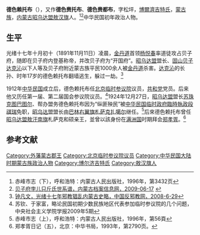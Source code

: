 {{Infobox Officeholder
|姓名=德色賴托布
|圖像=File:德色賴托布.jpg
|圖像大小=200px
|圖像說明=  
|字    = 
|號    = 
|別名    = 
|出生日期 = 
|出生地點 = 
|逝世日期 = 
|逝世地點 = 
|死因    = 
|墓地    = 
|籍貫    = 
|政黨    = 
|parents  = 
|配偶   =
|伴侶    = 
|relatives  =  
|children  =  
|著作    = 
|past    = 
}}
'''德色赖托布'''（{{bd|1873年||20世纪|？|}}），又作'''德色赉托布'''、'''德色赉都布'''，字松坪，[[博爾濟吉特氏|博爾濟吉特氏]]，[[蒙古族|蒙古族]]，[[内蒙古|内蒙古]][[昭乌达盟|昭乌达盟]][[敖汉旗|敖汉旗]]人。<ref>赤峰市志（下），呼和浩特：内蒙古人民出版社，1996年，第3432页</ref><ref>[http://www.archives.nm.cn/show.aspx?id=744&cid=22 贝子府孛儿只斤氏世系谱，内蒙古档案信息网，2009-06-17] {{webarchive|url=https://web.archive.org/web/20120412060300/http://www.archives.nm.cn/show.aspx?id=744&cid=22 |date=2012-04-12 }}</ref>中华民国初年政治人物。

==生平==
光绪十七年十月初十（1891年11月11日）凌晨，[[金丹道|金丹道]]首领[[杨悦春|杨悦春]]率道徒攻占贝子府，随即在贝子府内登基称帝，并改贝子府为“开国府”。[[昭乌达盟|昭乌达盟]]盟长、[[固山贝子|固山贝子]][[达克沁|达克沁]]以下人等及贝子府附近蒙古族平民1000余人被[[金丹道|金丹道]]杀害。[[达克沁|达克沁]]的长孙、时年17岁的德色赖托布翻墙逃生，躲过一劫。<ref>[http://www.cnfxj.org/Html/xiejiaocn/2008-6/29/003341725_5.html 钟凡文，光绪十七年邪教猖乱内蒙古史略，中国反邪教网，2008-6-29]{{dead link|date=2018年2月 |bot=InternetArchiveBot |fix-attempted=yes }}</ref>

1912年[[中华民国|中华民国]]成立后，德色赖托布任[[北京临时参议院|北京临时参议院]]议员，[[共和党_(中国)|共和党]]党员。后来他又历任第一届、第二届国会参议院议员。<ref name=suqin>苏钦、于家富，略论民国初期少数民族地区代表参加临时参议院的几个问题， 中央社会主义学院学报2009年5期</ref>1924年12月27日，[[昭乌达盟|昭乌达盟]]盟长[[苏珠克图巴图尔|苏珠克图巴图尔]]、帮办盟务德色赖托布因为“纵匪殃民”被[[中華民國臨時政府_(段祺瑞)|中华民国临时政府]][[臨時執政|臨時執政]][[段祺瑞|段祺瑞]]免职，[[昭乌达盟|昭乌达盟]]盟长由[[巴林右翼旗|巴林右翼旗]][[札萨克|札萨克]][[扎噶尔|扎噶尔]]继任。<ref>赤峰市志（上），呼和浩特：内蒙古人民出版社，1996年，第56頁</ref>后來德色赖托布曾任[[昭乌达盟|昭乌达盟]][[敖汗南旗|敖汗南旗]]札萨克和硕亲王，並曾以該身份在[[满洲国|满洲国]]时期拜会[[郑孝胥|郑孝胥]]。<ref>郑孝胥日记（五），北京：中华书局，1993年，第2790页。</ref>

==参考文献==
{{reflist}}
{{中華民國第二屆國會參議院議員}}
[[Category:外藩蒙古郡王|Category:外藩蒙古郡王]]
[[Category:北京临时参议院议员|Category:北京临时参议院议员]]
[[Category:中华民国大陆时期蒙古族政治人物|Category:中华民国大陆时期蒙古族政治人物]]
[[Category:博尔济吉特氏|Category:博尔济吉特氏]]
[[Category:敖汉旗人|Category:敖汉旗人]]